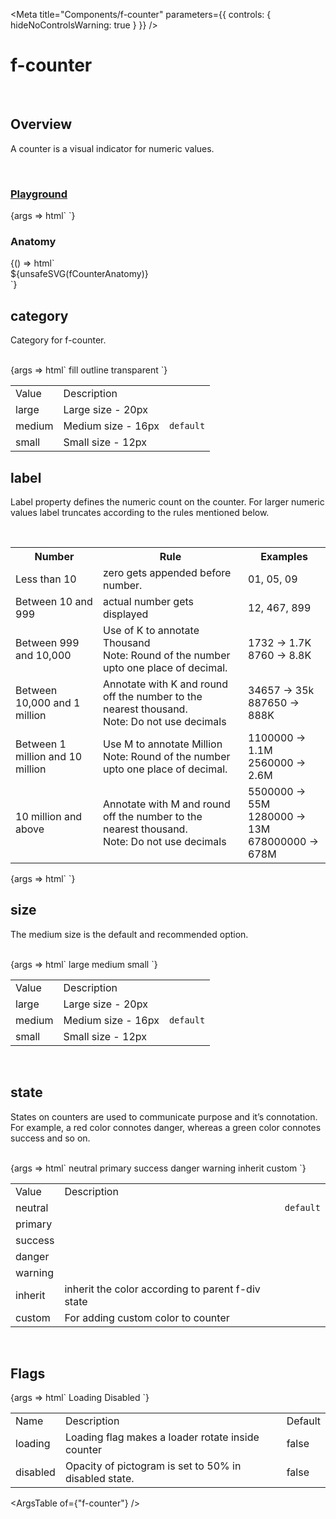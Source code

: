 
<Meta
	title="Components/f-counter"
	parameters={{
		controls: { hideNoControlsWarning: true }
	}}
/>

# f-counter

<br />

## Overview

<f-divider></f-divider>

A counter is a visual indicator for numeric values.

<br />

### [Playground](/story/components-f-counter--playground)

<Canvas>
	<Story
		name="Playground"
		argTypes={{
			category: {
				control: "radio",
				options: ["fill", "outline", "transparent"]
			},
			label: {
				control: "number"
			},
			size: {
				control: "select",
				options: ["large", "medium", "small"]
			},
			state: {
				control: "select",
				options: [
					"neutral",
					"primary",
					"success",
					"warning",
					"danger",
					"inherit",
					"custom, #0000FF",
					"custom, gray",
					"custom, #fff",
					"custom, white",
					"custom, black",
					"custom, #607B9F"
				]
			},
			loading: {
				control: { type: "boolean" },
				if: { arg: "disabled", eq: false }
			},
			disabled: {
				control: { type: "boolean" },
				if: { arg: "loading", eq: false }
			}
		}}
		args={{
			category: "fill",
			label: 88,
			size: "medium",
			state: "neutral",
			loading: false,
			disabled: false
		}}
	>
		{args => html`
			<f-counter
				.label=${args.label}
				.size=${args.size}
				.state=${args.state}
				.loading=${args.loading}
				.category=${args.category}
				.disabled=${args.disabled}
			></f-counter>
		`}
	</Story>
</Canvas>

<br />

### Anatomy

<f-divider></f-divider>

<Story name="Anatomy">
	{() => html`<div class="align-center">${unsafeSVG(fCounterAnatomy)}</div>`}
</Story>

<br />

## category

Category for f-counter.

<f-divider></f-divider>

<br />

<Canvas>
	<Story name="category">
		{args => html`<f-div gap="medium" padding="x-large" align="middle-center">
      <f-div padding="large" gap="medium" direction="column" width="hug-content">
        <f-div height="hug-content" padding="none" align="middle-center">
          <f-text variant="para" size="large" weight="medium">fill<f-text>
        </f-div>
        <f-div height="hug-content" padding="none" align="middle-center">
      <f-counter label="888888" size="large" category="fill" state="primary"></f-counter>
        </f-div>
      </f-div>
      <f-div padding="large" gap="medium" direction="column" width="hug-content">
        <f-div height="hug-content" padding="none" align="middle-center">
          <f-text variant="para" size="large" weight="medium">outline</f-text>
        </f-div>
        <f-div height="hug-content" padding="none" align="middle-center">
      <f-counter label="888888" size="large" category="outline" state="primary"></f-counter>
        </f-div>
      </f-div>
      <f-div padding="large" gap="medium" direction="column" width="hug-content">
        <f-div height="hug-content" padding="none" align="middle-center">
          <f-text variant="para" size="large" weight="medium">transparent<f-text>
        </f-div>
        <f-div height="hug-content" padding="none" align="middle-center">
      <f-counter label="888888" size="large" category="transparent" state="primary"></f-counter>
        </f-div>
      </f-div>
    </f-div>`}
	</Story>
</Canvas>

<table class="custom-table">
	<tbody>
		<tr>
			<td>Value</td>
			<td>Description</td>
			<td></td>
		</tr>
		<tr>
			<td>large</td>
			<td>Large size - 20px</td>
			<td></td>
		</tr>
		<tr>
			<td>medium</td>
			<td>Medium size - 16px</td>
			<td>
				<code>default</code>
			</td>
		</tr>
		<tr>
			<td>small</td>
			<td>Small size - 12px</td>
			<td></td>
		</tr>
	</tbody>
</table>

## label

<f-divider></f-divider>

Label property defines the numeric count on the counter. For larger numeric values label truncates
according to the rules mentioned below.

<br />

<table class="custom-color-table">
	<tbody>
		<tr>
			<th>Number</th>
			<th>Rule</th>
			<th>Examples</th>
		</tr>
		<tr>
			<td>Less than 10</td>
			<td>zero gets appended before number.</td>
			<td>01, 05, 09</td>
		</tr>
		<tr>
			<td>Between 10 and 999</td>
			<td>actual number gets displayed</td>
			<td>12, 467, 899</td>
		</tr>
		<tr>
			<td>Between 999 and 10,000</td>
			<td>
				Use of K to annotate Thousand
				<br />
				Note: Round of the number upto one place of decimal.
			</td>
			<td>
				1732 -> 1.7K
				<br />
				8760 -> 8.8K
			</td>
		</tr>
		<tr>
			<td>Between 10,000 and 1 million</td>
			<td>
				Annotate with K and round off the number to the nearest thousand.
				<br />
				Note: Do not use decimals
			</td>
			<td>
				34657 -> 35k
				<br />
				887650 -> 888K
			</td>
		</tr>
		<tr>
			<td>Between 1 million and 10 million</td>
			<td>
				Use M to annotate Million
				<br />
				Note: Round of the number upto one place of decimal.
			</td>
			<td>
				1100000 -> 1.1M
				<br />
				2560000 -> 2.6M
			</td>
		</tr>
		<tr>
			<td>10 million and above</td>
			<td>
				Annotate with M and round off the number to the nearest thousand.
				<br />
				Note: Do not use decimals
			</td>
			<td>
				5500000 -> 55M
				<br />
				1280000 -> 13M
				<br /> 678000000 -> 678M
			</td>
		</tr>
	</tbody>
</table>

<Canvas>
	<Story name="label">
		{args => html`<f-div gap="medium" padding="x-large" direction="row" align="middle-center">
			<f-counter label="8" size="large"></f-counter>
			<f-counter label="88" size="large"></f-counter>
			<f-counter label="8888" size="large"></f-counter>
			<f-counter label="88888" size="large"></f-counter>
			<f-counter label="888888" size="large"></f-counter>
			<f-counter label="8888888" size="large"></f-counter>
			<f-counter label="88888888" size="large"></f-counter>
		</f-div> `}
	</Story>
</Canvas>

<br />

## size

The medium size is the default and recommended option.

<f-divider></f-divider>

<br />

<Canvas>
	<Story name="size">
		{args => html`<f-div gap="medium" padding="x-large" align="middle-center">
      <f-div padding="large" gap="medium" direction="column" width="hug-content">
        <f-div height="hug-content" padding="none" align="middle-center">
          <f-text variant="para" size="large" weight="medium">large<f-text>
        </f-div>
        <f-div height="hug-content" padding="none" align="middle-center">
      <f-counter label="888888" size="large"></f-counter>
        </f-div>
      </f-div>
      <f-div padding="large" gap="medium" direction="column" width="hug-content">
        <f-div height="hug-content" padding="none" align="middle-center">
          <f-text variant="para" size="large" weight="medium">medium</f-text>
        </f-div>
        <f-div height="hug-content" padding="none" align="middle-center">
      <f-counter label="888888" size="medium"></f-counter>
        </f-div>
      </f-div>
      <f-div padding="large" gap="medium" direction="column" width="hug-content">
        <f-div height="hug-content" padding="none" align="middle-center">
          <f-text variant="para" size="large" weight="medium">small<f-text>
        </f-div>
        <f-div height="hug-content" padding="none" align="middle-center">
      <f-counter label="888888" size="small"></f-counter>
        </f-div>
      </f-div>
    </f-div>`}
	</Story>
</Canvas>

<table class="custom-table">
	<tbody>
		<tr>
			<td>Value</td>
			<td>Description</td>
			<td></td>
		</tr>
		<tr>
			<td>large</td>
			<td>Large size - 20px</td>
			<td></td>
		</tr>
		<tr>
			<td>medium</td>
			<td>Medium size - 16px</td>
			<td>
				<code>default</code>
			</td>
		</tr>
		<tr>
			<td>small</td>
			<td>Small size - 12px</td>
			<td></td>
		</tr>
	</tbody>
</table>

<br />

## state

<f-divider></f-divider>

States on counters are used to communicate purpose and it’s connotation. For example, a red color
connotes danger, whereas a green color connotes success and so on.

<br />

<Canvas>
	<Story name="state">
		{args => html`<f-div gap="medium" padding="x-large" align="middle-center">
      <f-div padding="large" gap="medium" direction="column" width="hug-content">
        <f-div height="hug-content" padding="none" align="middle-center">
          <f-text variant="para" size="large" weight="medium">neutral</f-text>
        </f-div>
        <f-div height="hug-content" padding="none" align="middle-center">
      <f-counter label="888888" size="large" state="neutral"></f-counter>
        </f-div>
      </f-div>
      <f-div padding="large" gap="medium" direction="column" width="hug-content">
        <f-div height="hug-content" padding="none" align="middle-center">
          <f-text variant="para" size="large" weight="medium">primary<f-text>
        </f-div>
        <f-div height="hug-content" padding="none" align="middle-center">
      <f-counter label="888888" size="large" state="primary"></f-counter>
        </f-div>
      </f-div>
      <f-div padding="large" gap="medium" direction="column" width="hug-content">
        <f-div height="hug-content" padding="none" align="middle-center">
          <f-text variant="para" size="large" weight="medium">success</f-text>
        </f-div>
        <f-div height="hug-content" padding="none" align="middle-center">
      <f-counter label="888888" size="large" state="success"></f-counter>
        </f-div>
      </f-div>
            <f-div padding="large" gap="medium" direction="column" width="hug-content">
        <f-div height="hug-content" padding="none" align="middle-center">
          <f-text variant="para" size="large" weight="medium">danger</f-text>
        </f-div>
        <f-div height="hug-content" padding="none" align="middle-center">
      <f-counter label="888888" size="large" state="danger"></f-counter>
        </f-div>
      </f-div>
            <f-div padding="large" gap="medium" direction="column" width="hug-content">
        <f-div height="hug-content" padding="none" align="middle-center">
          <f-text variant="para" size="large" weight="medium">warning</f-text>
        </f-div>
        <f-div height="hug-content" padding="none" align="middle-center">
      <f-counter label="888888" size="large" state="warning"></f-counter>
        </f-div>
      </f-div>
       <f-div padding="large" gap="medium" direction="column" width="hug-content">
        <f-div height="hug-content" padding="none" align="middle-center">
          <f-text variant="para" size="large" weight="medium">inherit</f-text>
        </f-div>
                      <f-div height="hug-content" padding="none" align="middle-center" state="warning">
      <f-counter label="888888" size="large" state="inherit"></f-counter>
        </f-div>
        </f-div>
                  <f-div padding="large" gap="medium" direction="column" width="hug-content">
        <f-div height="hug-content" padding="none" align="middle-center">
          <f-text variant="para" size="large" weight="medium">custom</f-text>
        </f-div>
        <f-div height="hug-content" padding="none" align="middle-center">
      <f-counter label="888888" size="large" state="custom,pink"></f-counter>
        </f-div>
      </f-div>
    </f-div>`}
	</Story>
</Canvas>

<table class="custom-table">
	<tbody>
		<tr>
			<td>Value</td>
			<td>Description</td>
			<td></td>
		</tr>
		<tr>
			<td>neutral</td>
			<td></td>
			<td>
				<code>default</code>
			</td>
		</tr>
		<tr>
			<td>primary</td>
			<td></td>
			<td></td>
		</tr>
		<tr>
			<td>success</td>
			<td></td>
			<td></td>
		</tr>
		<tr>
			<td>danger</td>
			<td></td>
			<td></td>
		</tr>
		<tr>
			<td>warning</td>
			<td></td>
			<td></td>
		</tr>
		<tr>
			<td>inherit</td>
			<td>inherit the color according to parent f-div state</td>
			<td></td>
		</tr>
		<tr>
			<td>custom</td>
			<td>For adding custom color to counter</td>
			<td></td>
		</tr>
	</tbody>
</table>

<br />

## Flags

<f-divider></f-divider>

<Canvas>
	<Story name="Flags">
		{args => html`<f-div gap="large" padding="x-large" direction="column">
			<f-div height="hug-content" padding="none">
				<f-text variant="para" size="large" weight="medium">Loading</f-text>
			</f-div>
			<f-div padding="none" direction="row" gap="x-large" overflow="hidden">
				<f-counter label="888888" size="large" state="neutral"></f-counter>
				<f-counter label="888888" size="large" state="neutral" loading=${true}></f-counter>
			</f-div>
			<f-div padding="none" direction="row" gap="x-large" overflow="hidden">
				<f-counter label="888888" size="large" state="custom,deepskyblue"></f-counter>
				<f-counter
					label="888888"
					size="large"
					state="custom,deepskyblue"
					loading=${true}
				></f-counter>
			</f-div>
			<f-div height="hug-content" padding="none">
				<f-text variant="para" size="large" weight="medium">Disabled</f-text>
			</f-div>
			<f-div padding="none" direction="row" gap="x-large">
				<f-counter label="888888" size="large" state="neutral"></f-counter>
				<f-counter label="888888" size="large" state="neutral" disabled=${true}></f-counter>
			</f-div>
		</f-div>`}
	</Story>
</Canvas>

<table class="custom-table">
	<tbody>
		<tr>
			<td>Name</td>
			<td>Description</td>
			<td>Default</td>
		</tr>
		<tr>
			<td>loading</td>
			<td>Loading flag makes a loader rotate inside counter</td>
			<td>false</td>
		</tr>
		<tr>
			<td>disabled</td>
			<td>Opacity of pictogram is set to 50% in disabled state.</td>
			<td>false </td>
		</tr>
	</tbody>
</table>

<ArgsTable of={"f-counter"} />
